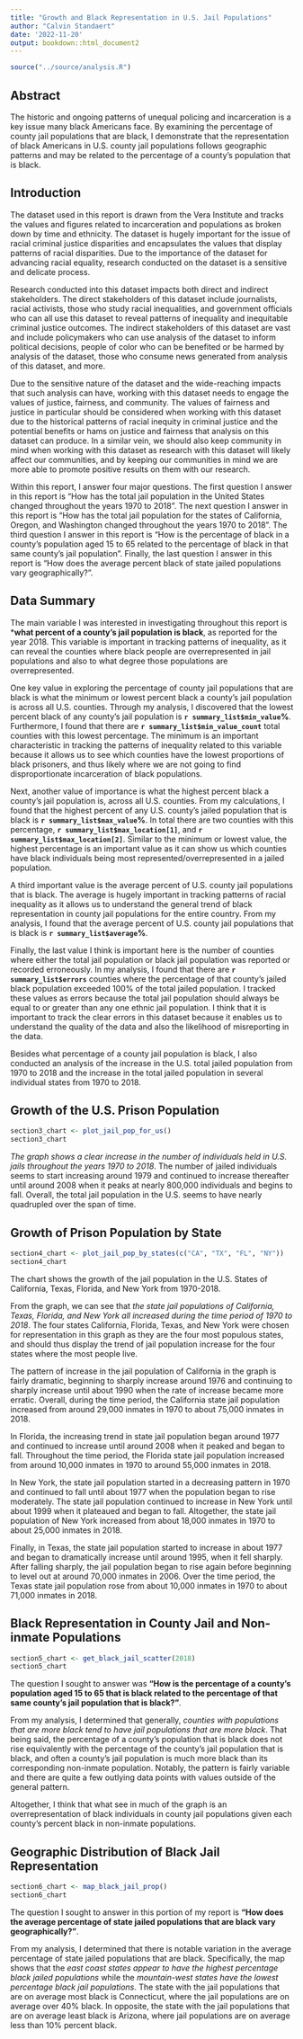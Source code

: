 ```yaml
---
title: "Growth and Black Representation in U.S. Jail Populations"
author: "Calvin Standaert"
date: '2022-11-20'
output: bookdown::html_document2
---
```


```r
source("../source/analysis.R")
```

## Abstract {-}
The historic and ongoing patterns of unequal policing and incarceration is a key issue many black Americans face. By examining the percentage of county jail populations that are black, I demonstrate that the representation of black Americans in U.S. county jail populations follows geographic patterns and may be related to the percentage of a county’s population that is black.

## Introduction {-}
The dataset used in this report is drawn from the Vera Institute and tracks the values and figures related to incarceration and populations as broken down by time and ethnicity. The dataset is hugely important for the issue of racial criminal justice disparities and encapsulates the values that display patterns of racial disparities. Due to the importance of the dataset for advancing racial equality, research conducted on the dataset is a sensitive and delicate process.

Research conducted into this dataset impacts both direct and indirect stakeholders. The direct stakeholders of this dataset include journalists, racial activists, those who study racial inequalities, and government officials who can all use this dataset to reveal patterns of inequality and inequitable criminal justice outcomes. The indirect stakeholders of this dataset are vast and include policymakers who can use analysis of the dataset to inform political decisions, people of color who can be benefited or be harmed by analysis of the dataset, those who consume news generated from analysis of this dataset, and more.

Due to the sensitive nature of the dataset and the wide-reaching impacts that such analysis can have, working with this dataset needs to engage the values of justice, fairness, and community.
The values of fairness and justice in particular should be considered when working with this dataset due to the historical patterns of racial inequity in criminal justice and the potential benefits or hams on justice and fairness that analysis on this dataset can produce. In a similar vein, we should also keep community in mind when working with this dataset as research with this dataset will likely affect our communities, and by keeping our communities in mind we are more able to promote positive results on them with our research. 

Within this report, I answer four major questions. The first question I answer in this report is “How has the total jail population in the United States changed throughout the years 1970 to 2018”. The next question I answer in this report is “How has the total jail population for the states of California, Oregon, and Washington changed throughout the years 1970 to 2018”. The third question I answer in this report is “How is the percentage of black in a county’s population aged 15 to 65 related to the percentage of black in that same county’s jail population”. Finally, the last question I answer in this report is “How does the average percent black of state jailed populations vary geographically?”.

## Data Summary {-}

The main variable I was interested in investigating throughout this report is ***what percent of a county’s jail population is black**, as reported for the year 2018. This variable is important in tracking patterns of inequality, as it can reveal the counties where black people are overrepresented in jail populations and also to what degree those populations are overrepresented.

One key value in exploring the percentage of county jail populations that are black is what the minimum or lowest percent black a county’s jail population is across all U.S. counties. Through my analysis, I discovered that the lowest percent black of any county’s jail population is **`r summary_list$min_value`%**. Furthermore, I found that there are **`r summary_list$min_value_count`** total counties with this lowest percentage. The minimum is an important characteristic in tracking the patterns of inequality related to this variable because it allows us to see which counties have the lowest proportions of black prisoners, and thus likely where we are not going to find disproportionate incarceration of black populations.

Next, another value of importance is what the highest percent black a county’s jail population is, across all U.S. counties. From my calculations, I found that the highest percent of any U.S. county’s jailed population that is black is **`r summary_list$max_value`%**. In total there are two counties with this percentage, **`r summary_list$max_location[1]`**, and **`r summary_list$max_location[2]`**. Similar to the minimum or lowest value, the highest percentage is an important value as it can show us which counties have black individuals being most represented/overrepresented in a jailed population. 

A third important value is the average percent of U.S. county jail populations that is black. The average is hugely important in tracking patterns of racial inequality as it allows us to understand the general trend of black representation in county jail populations for the entire country. From my analysis, I found that the average percent of U.S. county jail populations that is black is **`r summary_list$average`%**.

Finally, the last value I think is important here is the number of counties where either the total jail population or black jail population was reported or recorded erroneously. In my analysis, I found that there are **`r summary_list$errors`** counties where the percentage of that county’s jailed black population exceeded 100% of the total jailed population. I tracked these values as errors because the total jail population should always be equal to or greater than any one ethnic jail population. I think that it is important to track the clear errors in this dataset because it enables us to understand the quality of the data and also the likelihood of misreporting in the data.

Besides what percentage of a county jail population is black, I also conducted an analysis of the increase in the U.S. total jailed population from 1970 to 2018 and the increase in the total jailed population in several individual states from 1970 to 2018.

## Growth of the U.S. Prison Population {-}
```r
section3_chart <- plot_jail_pop_for_us()
section3_chart
```

_The graph shows a clear increase in the number of individuals held in U.S. jails throughout the years 1970 to 2018_. The number of jailed individuals seems to start increasing around 1979 and continued to increase thereafter until around 2008 when it peaks at nearly 800,000 individuals and begins to fall. Overall, the total jail population in the U.S. seems to have nearly quadrupled over the span of time.

## Growth of Prison Population by State {-}

```r
section4_chart <- plot_jail_pop_by_states(c("CA", "TX", "FL", "NY"))
section4_chart
```
The chart shows the growth of the jail population in the U.S. States of California, Texas, Florida, and New York from 1970-2018.

From the graph, we can see that _the state jail populations of California, Texas, Florida, and New York all increased during the time period of 1970 to 2018_. The four states California, Florida, Texas, and New York were chosen for representation in this graph as they are the four most populous states, and should thus display the trend of jail population increase for the four states where the most people live.

The pattern of increase in the jail population of California in the graph is fairly dramatic, beginning to sharply increase around 1976 and continuing to sharply increase until about 1990 when the rate of increase became more erratic. Overall, during the time period, the California state jail population increased from around 29,000 inmates in 1970 to about 75,000 inmates in 2018.

In Florida, the increasing trend in state jail population began around 1977 and continued to increase until around 2008 when it peaked and began to fall. Throughout the time period, the Florida state jail population increased from around 10,000 inmates in 1970 to around 55,000 inmates in 2018.

In New York, the state jail population started in a decreasing pattern in 1970 and continued to fall until about 1977 when the population began to rise moderately. The state jail population continued to increase in New York until about 1999 when it plateaued and began to fall. Altogether, the state jail population of New York increased from about 18,000 inmates in 1970 to about 25,000 inmates in 2018.

Finally, in Texas, the state jail population started to increase in about 1977 and began to dramatically increase until around 1995, when it fell sharply. After falling sharply, the jail population began to rise again before beginning to level out at around 70,000 inmates in 2006. Over the time period, the Texas state jail population rose from about 10,000 inmates in 1970 to about 71,000 inmates in 2018.

## Black Representation in County Jail and Non-inmate Populations {-}
```r
section5_chart <- get_black_jail_scatter(2018)
section5_chart
```
The question I sought to answer was **“How is the percentage of a county’s population aged 15 to 65 that is black related to the percentage of that same county’s jail population that is black?”**.

From my analysis, I determined that generally, _counties with populations that are more black tend to have jail populations that are more black_. That being said, the percentage of a county’s population that is black does not rise equivalently with the percentage of the county’s jail population that is black, and often a county’s jail population is much more black than its corresponding non-inmate population. Notably, the pattern is fairly variable and there are quite a few outlying data points with values outside of the general pattern.

Altogether, I think that what see in much of the graph is an overrepresentation of black individuals in county jail populations given each county’s percent black in non-inmate populations.


## Geographic Distribution of Black Jail Representation {-}
```r
section6_chart <- map_black_jail_prop()
section6_chart
```
The question I sought to answer in this portion of my report is **“How does the average percentage of state jailed populations that are black vary geographically?”**.

From my analysis, I determined that there is notable variation in the average percentage of state jailed populations that are black. Specifically, the map shows that the _east coast states appear to have the highest percentage black jailed populations_ while the _mountain-west states have the lowest percentage black jail populations_. The state with the jail populations that are on average most black is Connecticut, where the jail populations are on average over 40% black. In opposite, the state with the jail populations that are on average least black is Arizona, where jail populations are on average less than 10% percent black.

